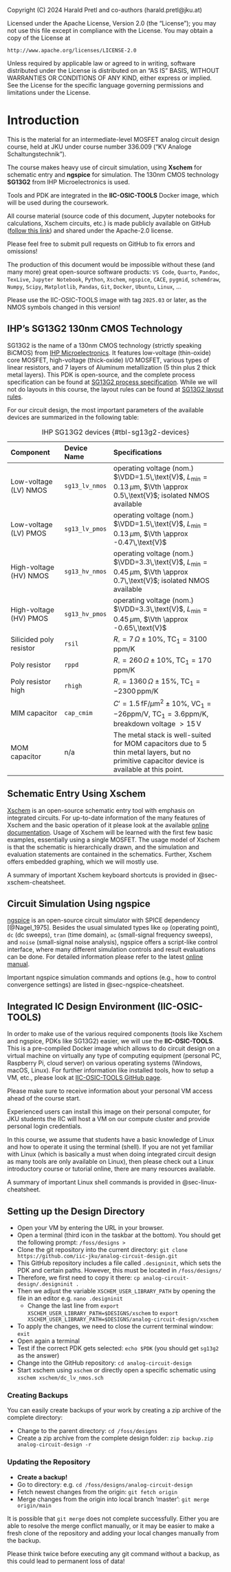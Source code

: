 ::: {.content-hidden}
Copyright (C) 2024 Harald Pretl and co-authors (harald.pretl@jku.at)

Licensed under the Apache License, Version 2.0 (the "License");
you may not use this file except in compliance with the License.
You may obtain a copy of the License at

    http://www.apache.org/licenses/LICENSE-2.0

Unless required by applicable law or agreed to in writing, software
distributed under the License is distributed on an "AS IS" BASIS,
WITHOUT WARRANTIES OR CONDITIONS OF ANY KIND, either express or implied.
See the License for the specific language governing permissions and
limitations under the License.
:::

# Introduction {#sec-intro}

This is the material for an intermediate-level MOSFET analog circuit design course, held at JKU under course number 336.009 ("KV Analoge Schaltungstechnik").

The course makes heavy use of circuit simulation, using **Xschem** for schematic entry and **ngspice** for simulation. The 130nm CMOS technology **SG13G2** from IHP Microelectronics is used.

Tools and PDK are integrated in the **IIC-OSIC-TOOLS** Docker image, which will be used during the coursework.

::: {.callout-important}
All course material (source code of this document, Jupyter notebooks for calculations, Xschem circuits, etc.) is made publicly available on GitHub ([follow this link](https://github.com/iic-jku/analog-circuit-design)) and shared under the Apache-2.0 license.

Please feel free to submit pull requests on GitHub to fix errors and omissions!

The production of this document would be impossible without these (and many more) great open-source software products: `VS Code`, `Quarto`, `Pandoc`, `TexLive`, `Jupyter Notebook`, `Python`, `Xschem`, `ngspice`, `CACE`, `pygmid`, `schemdraw`, `Numpy`, `Scipy`, `Matplotlib`, `Pandas`, `Git`, `Docker`, `Ubuntu`, `Linux`, ...
:::

::: {.callout-important}
Please use the IIC-OSIC-TOOLS image with tag `2025.03` or later, as the NMOS symbols changed in this version!
:::

## IHP's SG13G2 130nm CMOS Technology

SG13G2 is the name of a 130nm CMOS technology (strictly speaking BiCMOS) from [IHP Microelectronics](https://www.ihp-microelectronics.com). It features low-voltage (thin-oxide) core MOSFET, high-voltage (thick-oxide) I/O MOSFET, various types of linear resistors, and 7 layers of Aluminum metallization (5 thin plus 2 thick metal layers). This PDK is open-source, and the complete process specification can be found at [SG13G2 process specification](https://github.com/IHP-GmbH/IHP-Open-PDK/blob/main/ihp-sg13g2/libs.doc/doc/SG13G2_os_process_spec.pdf). While we will not do layouts in this course, the layout rules can be found at [SG13G2 layout rules](https://github.com/IHP-GmbH/IHP-Open-PDK/blob/main/ihp-sg13g2/libs.doc/doc/SG13G2_os_layout_rules.pdf).

For our circuit design, the most important parameters of the available devices are summarized in the following table:

| Component                    | Device Name    | Specifications                                                   |
|:-----------------------------|:---------------|:-----------------------------------------------------------------|
| Low-voltage (LV) NMOS        | `sg13_lv_nmos` | operating voltage (nom.) $\VDD=1.5\,\text{V}$, $L_\mathrm{min}=0.13\,\mu\text{m}$, $\Vth \approx 0.5\,\text{V}$; isolated NMOS available |
| Low-voltage (LV) PMOS        | `sg13_lv_pmos` | operating voltage (nom.) $\VDD=1.5\,\text{V}$, $L_\mathrm{min}=0.13\,\mu\text{m}$, $\Vth \approx -0.47\,\text{V}$ |
| High-voltage (HV) NMOS       | `sg13_hv_nmos` | operating voltage (nom.) $\VDD=3.3\,\text{V}$, $L_\mathrm{min}=0.45\,\mu\text{m}$, $\Vth \approx 0.7\,\text{V}$; isolated NMOS available |
| High-voltage (HV) PMOS       | `sg13_hv_pmos` | operating voltage (nom.) $\VDD=3.3\,\text{V}$, $L_\mathrm{min}=0.45\,\mu\text{m}$, $\Vth \approx -0.65\,\text{V}$ |
| Silicided poly resistor      | `rsil`         | $R_\square=7\,\Omega \pm 10\%$, $\text{TC}_1=3100\,\text{ppm/K}$ |
| Poly resistor                | `rppd`         | $R_\square=260\,\Omega \pm 10\%$, $\text{TC}_1=170\,\text{ppm/K}$ |
| Poly resistor high           | `rhigh`        | $R_\square=1360\,\Omega \pm 15\%$, $\text{TC}_1=-2300\,\text{ppm/K}$ |
| MIM capacitor                | `cap_cmim`     | $C'=1.5\,\text{fF}/\mu\text{m}^2 \pm 10\%$, $\text{VC}_1=-26\text{ppm/V}$, $\text{TC}_1=3.6\text{ppm/K}$, breakdown voltage $>15\,\text{V}$ |
| MOM capacitor                | n/a            | The metal stack is well-suited for MOM capacitors due to 5 thin metal layers, but no primitive capacitor device is available at this point. |

: IHP SG13G2 devices {#tbl-sg13g2-devices}

## Schematic Entry Using Xschem

[Xschem](https://xschem.sourceforge.io) is an open-source schematic entry tool with emphasis on integrated circuits. For up-to-date information of the many features of Xschem and the basic operation of it please look at the available [online documentation](https://xschem.sourceforge.io/stefan/xschem_man/xschem_man.html). Usage of Xschem will be learned with the first few basic examples, essentially using a single MOSFET. The usage model of Xschem is that the schematic is hierarchically drawn, and the simulation and evaluation statements are contained in the schematics. Further, Xschem offers embedded graphing, which we will mostly use.

A summary of important Xschem keyboard shortcuts is provided in @sec-xschem-cheatsheet.

## Circuit Simulation Using ngspice

[ngspice](https://ngspice.sourceforge.io) is an open-source circuit simulator with SPICE dependency [@Nagel_1975]. Besides the usual simulated types like `op` (operating point), `dc` (dc sweeps), `tran` (time domain), `ac` (small-signal frequency sweeps), and `noise` (small-signal noise analysis), ngspice offers a script-like control interface, where many different simulation controls and result evaluations can be done. For detailed information please refer to the latest [online manual](https://ngspice.sourceforge.io/docs/ngspice-43-manual.pdf).

Important ngspice simulation commands and options (e.g., how to control convergence settings) are listed in @sec-ngspice-cheatsheet.

## Integrated IC Design Environment (IIC-OSIC-TOOLS)

In order to make use of the various required components (tools like Xschem and ngspice, PDKs like SG13G2) easier, we will use the **IIC-OSIC-TOOLS**. This is a pre-compiled Docker image which allows to do circuit design on a virtual machine on virtually any type of computing equipment (personal PC, Raspberry Pi, cloud server) on various operating systems (Windows, macOS, Linux). For further information like installed tools, how to setup a VM, etc., please look at [IIC-OSIC-TOOLS GitHub page](https://github.com/iic-jku/IIC-OSIC-TOOLS).

::: {.callout-warning title="Preparation"}
Please make sure to receive information about your personal VM access ahead of the course start.
:::

Experienced users can install this image on their personal computer, for JKU students the IIC will host a VM on our compute cluster and provide personal login credentials.

::: {.callout-warning title="Linux"}
In this course, we assume that students have a basic knowledge of Linux and how to operate it using the terminal (shell). If you are not yet familiar with Linux (which is basically a must when doing integrated circuit design as many tools are only available on Linux), then please check out a Linux introductory course or tutorial online, there are many resources available.

A summary of important Linux shell commands is provided in @sec-linux-cheatsheet.
:::

## Setting up the Design Directory

- Open your VM by entering the URL in your browser.
- Open a terminal (third icon in the taskbar at the bottom). You should get the following prompt: `/foss/designs >`
- Clone the git repository into the current directory: `git clone https://github.com/iic-jku/analog-circuit-design.git`
- This GitHub repository includes a file called `.designinit`, which sets the PDK and certain paths. However, this must be located in `/foss/designs/`
- Therefore, we first need to copy it there: `cp analog-circuit-design/.designinit .`
- Then we adjust the variable `XSCHEM_USER_LIBRARY_PATH` by opening the file in an editor e.g. `nano .designinit`
    - Change the last line from `export XSCHEM_USER_LIBRARY_PATH=$DESIGNS/xschem` to `export XSCHEM_USER_LIBRARY_PATH=$DESIGNS/analog-circuit-design/xschem`
- To apply the changes, we need to close the current terminal window: `exit`
- Open again a terminal
- Test if the correct PDK gets selected: `echo $PDK` (you should get `sg13g2` as the answer)
- Change into the GitHub repository: `cd analog-circuit-design`
- Start xschem using `xschem` or directly open a specific schematic using `xschem xschem/dc_lv_nmos.sch`

### Creating Backups

You can easily create backups of your work by creating a zip archive of the complete directory:

- Change to the parent directory: `cd /foss/designs`
- Create a zip archive from the complete design folder: `zip backup.zip analog-circuit-design -r`

### Updating the Repository

- **Create a backup!** 
- Go to directory: e.g. `cd /foss/designs/analog-circuit-design`
- Fetch newest changes from the origin: `git fetch origin`
- Merge changes from the origin into local branch 'master': `git merge origin/main`

::: {.callout-warning title="Git Merge Conflicts"}
It is possible that `git merge` does not complete successfully. Either you are able to resolve the merge conflict manually, or it may be easier to make a fresh clone of the repository and adding your local changes manually from the backup.
:::

::: {.callout-important}
Please think twice before executing any git command without a backup, as this could lead to permanent loss of data!
:::

